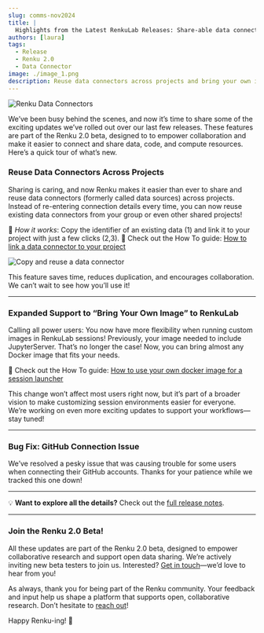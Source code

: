 ```yaml
---
slug: comms-nov2024
title: |
  Highlights from the Latest RenkuLab Releases: Share-able data connectors & Bring-your-own-image to Renku Sessions 
authors: [laura]
tags:
  - Release
  - Renku 2.0
  - Data Connector
image: ./image_1.png
description: Reuse data connectors across projects and bring your own image into Renku
---
```


![Renku Data Connectors](./image_1.png)

We’ve been busy behind the scenes, and now it’s time to share some of the exciting updates we’ve rolled out over our last few releases. These features are part of the Renku 2.0 beta, designed to to empower collaboration and make it easier to connect and share data, code, and compute resources. Here’s a quick tour of what’s new.

<!-- truncate -->

### **Reuse Data Connectors Across Projects**

Sharing is caring, and now Renku makes it easier than ever to share and reuse data connectors (formerly called data sources) across projects. Instead of re-entering connection details every time, you can now reuse existing data connectors from your group or even other shared projects!

📌 *How it works*: Copy the identifier of an existing data (1) and link it to your project with just a few clicks (2,3).
🔗 Check out the How To guide: [How to link a data connector to your project](https://renku.notion.site/Quick-Start-tutorial-1460df2efafc80998204c1f61e333e63?p=1220df2efafc8021a4e7e6012d3a18aa&pm=s)  

![Copy and reuse a data connector](./image_2.png)

This feature saves time, reduces duplication, and encourages collaboration. We can’t wait to see how you’ll use it!

---

### **Expanded Support to “Bring Your Own Image” to RenkuLab**

Calling all power users: You now have more flexibility when running custom images in RenkuLab sessions! Previously, your image needed to include JupyterServer. That’s no longer the case! Now, you can bring almost any Docker image that fits your needs.

🔗 Check out the How To guide: [How to use your own docker image for a session launcher](https://renku.notion.site/How-to-use-your-own-docker-image-for-a-session-launcher-11f0df2efafc80af848ffcaf9ccff31c)

This change won’t affect most users right now, but it’s part of a broader vision to make customizing session environments easier for everyone. We’re working on even more exciting updates to support your workflows—stay tuned!

---

### **Bug Fix: GitHub Connection Issue**

We’ve resolved a pesky issue that was causing trouble for some users when connecting their GitHub accounts. Thanks for your patience while we tracked this one down!

---

💡 **Want to explore all the details?** Check out the [full release notes](https://github.com/SwissDataScienceCenter/renku/releases).

---

### **Join the Renku 2.0 Beta!**

All these updates are part of the Renku 2.0 beta, designed to empower collaborative research and support open data sharing. We’re actively inviting new beta testers to join us. Interested? [Get in touch](https://www.notion.so/dd098db288ff433893a4d4d429da99c1?pvs=21)—we’d love to hear from you!

As always, thank you for being part of the Renku community. Your feedback and input help us shape a platform that supports open, collaborative research. Don’t hesitate to [reach out](https://renku.notion.site/Contact-dd098db288ff433893a4d4d429da99c1?pvs=74)!

Happy Renku-ing! 🐸
